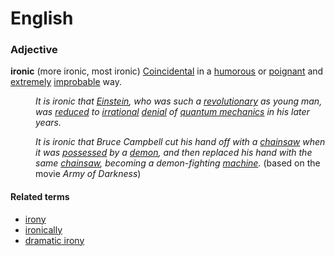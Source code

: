 =English=

===Adjective===
'''ironic''' (more ironic, most ironic)
[[coincidental|Coincidental]] in a [[humorous]] or [[poignant]] and [[extreme]]ly [[improbable]] way.

:''It is ironic that [[w:Albert Einstein|Einstein]], who was such a [[revolutionary]] as young man, was [[reduce]]d to [[irrational]] [[denial]] of [[quantum mechanics]] in his later years.''

:''It is ironic that Bruce Campbell cut his hand off with a [[chainsaw]] when it was [[possessed]] by a [[demon]], and then replaced his hand with the same [[chainsaw]], becoming a demon-fighting [[machine]].'' (based on the movie ''Army of Darkness'')

====Related terms====
*[[irony]]
*[[ironically]]
*[[dramatic irony]]